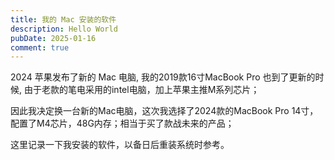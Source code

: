 ```yaml
---
title: 我的 Mac 安装的软件
description: Hello World
pubDate: 2025-01-16
comment: true
---
```




2024 苹果发布了新的 Mac 电脑, 我的2019款16寸MacBook Pro 也到了更新的时候, 由于老款的笔电采用的intel电脑，加上苹果主推M系列芯片；

因此我决定换一台新的Mac电脑，这次我选择了2024款的MacBook Pro 14寸，配置了M4芯片，48G内存；相当于买了款战未来的产品；

这里记录一下我安装的软件，以备日后重装系统时参考。

